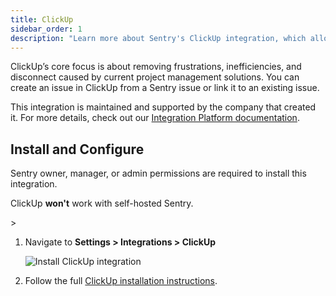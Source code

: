 ```yaml
---
title: ClickUp
sidebar_order: 1
description: "Learn more about Sentry's ClickUp integration, which allows you to track and link Sentry issues in ClickUp."
---
```


ClickUp’s core focus is about removing frustrations, inefficiencies, and disconnect caused by current project management solutions. You can create an issue in ClickUp from a Sentry issue or link it to an existing issue.

This integration is maintained and supported by the company that created it. For more details, check out our [Integration Platform documentation](/organization/integrations/integration-platform/).

## Install and Configure

<Alert>

Sentry owner, manager, or admin permissions are required to install this integration.

ClickUp **won't** work with self-hosted Sentry.

</Alert>>

1. Navigate to **Settings > Integrations > ClickUp**

   ![Install ClickUp integration](./img/click-up.png)

2. Follow the full [ClickUp installation instructions](https://docs.clickup.com/en/articles/3420285-sentry-io).
